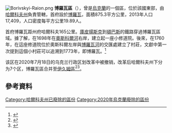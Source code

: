 [[Image:Borivskyi-Raion.png|thumb]]
'''博羅瓦區'''（{{lang-uk|Борівський район}}），曾是[[烏克蘭|烏克蘭]]的一個區，位於該國東部，由[[哈爾科夫州|哈爾科夫州]]負責管轄，首府設於[[博羅瓦_(博羅瓦區)|博羅瓦]]，面積875.3平方公里，2013年人口17,409，人口密度每平方公里19.89人。

首府博羅瓦距州府哈爾科夫165公里。[[庫皮揚斯克|庫皮揚斯克]]到[[頓巴斯|頓巴斯]]的鐵路穿過博羅瓦區域。據了解，在1698年在[[奧斯科爾河|奧斯科爾河]]右岸，建立起一座小修道院。後來，在1760年，在這座修道院位於奧斯科爾左岸與[[博羅瓦河|博羅瓦河]]的交匯處建立了村莊，文獻中第一次提到這個小村莊可以追溯到1773年，即博羅瓦。<ref>{{Cite web |url=http://gorod.kharkov.ua/secart3314.html |title=Борівський район   |access-date=2021-07-30 |archive-date=2021-07-30 |archive-url=https://web.archive.org/web/20210730131407/http://gorod.kharkov.ua/secart3314.html |dead-url=no }}</ref>

该区在2020年7月18日的乌克兰行政区划改革中被撤销，改革后哈爾科夫州下分为7个区，博羅瓦區合并至[[伊久姆區|伊久姆區]]<ref>{{Cite news|title=Про утворення та ліквідацію районів. Постанова Верховної Ради України № 807-ІХ.|url=http://www.golos.com.ua/article/333466|access-date=2020-10-03|date=2020-07-18|website=Голос України|language=uk|archive-date=2021-07-09|archive-url=https://web.archive.org/web/20210709121303/http://www.golos.com.ua/article/333466}}</ref><ref name="2020_reform_maps">{{cite web |title=Нові райони: карти + склад |url=https://www.minregion.gov.ua/press/news/novi-rajony-karty-sklad/ |publisher=Міністерство розвитку громад та територій України |language=uk |access-date=2022-05-16 |archive-date=2021-03-02 |archive-url=https://web.archive.org/web/20210302224321/https://www.minregion.gov.ua/press/news/novi-rajony-karty-sklad/ }}</ref>。

==參考資料==
{{Reflist}}

{{Kharkiv-geo-stub}}

{{DEFAULTSORT:Борівський район}}
[[Category:哈爾科夫州已廢除的區份|Category:哈爾科夫州已廢除的區份]]
[[Category:2020年烏克蘭廢除的區份|Category:2020年烏克蘭廢除的區份]]